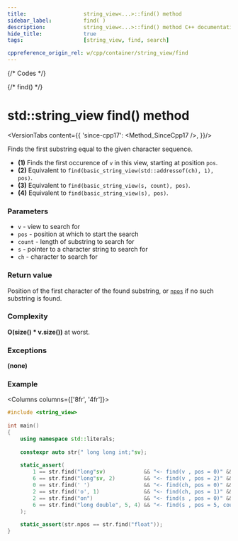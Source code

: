```yaml
---
title:					string_view<...>::find() method
sidebar_label:			find( )
description:			string_view<...>::find() method C++ documentation
hide_title:				true
tags:					[string_view, find, search]

cppreference_origin_rel: w/cpp/container/string_view/find
---
```




{/* Codes */}

{/* find() */}

# std::string_view find() method

<VersionTabs content={{
	'since-cpp17': <Method_SinceCpp17 />,
}}/>

Finds the first substring equal to the given character sequence.

 - **(1)** Finds the first occurence of `v` in this view, starting at position `pos`.
 - **(2)** Equivalent to `find(basic_string_view(std::addressof(ch), 1), pos)`.
 - **(3)** Equivalent to `find(basic_string_view(s, count), pos)`.
 - **(4)** Equivalent to `find(basic_string_view(s), pos)`.

### Parameters

 - `v` - view to search for
 - `pos` - position at which to start the search
 - `count` - length of substring to search for
 - `s` - pointer to a character string to search for
 - `ch` - character to search for

### Return value

Position of the first character of the found substring, or [`npos`](#) if no such substring is found.

### Complexity

**O(size() * v.size())** at worst.

<ImproveSection />

### Exceptions

**(none)**

### Example

<Columns columns={['8fr', '4fr']}>
<div>

```cpp
#include <string_view>
 
int main()
{
    using namespace std::literals;
 
    constexpr auto str{" long long int;"sv};
 
    static_assert(
        1 == str.find("long"sv)            && "<- find(v , pos = 0)" &&
        6 == str.find("long"sv, 2)         && "<- find(v , pos = 2)" &&
        0 == str.find(' ')                 && "<- find(ch, pos = 0)" &&
        2 == str.find('o', 1)              && "<- find(ch, pos = 1)" &&
        2 == str.find("on")                && "<- find(s , pos = 0)" &&
        6 == str.find("long double", 5, 4) && "<- find(s , pos = 5, count = 4)"
    );
 
    static_assert(str.npos == str.find("float"));
}
```

</div>
<div>

```plaintext title="Output"
```

</div>
</Columns>
